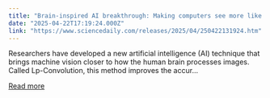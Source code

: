 ```yaml
---
title: "Brain-inspired AI breakthrough: Making computers see more like humans"
date: "2025-04-22T17:19:24.000Z"
link: "https://www.sciencedaily.com/releases/2025/04/250422131924.htm"
---
```


Researchers have developed a new artificial intelligence (AI) technique that brings machine vision closer to how the human brain processes images. Called Lp-Convolution, this method improves the accur...

[Read more](https://www.sciencedaily.com/releases/2025/04/250422131924.htm)

